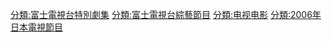 

[[分類:富士電視台特別劇集|分類:富士電視台特別劇集]]
[[分類:富士電視台綜藝節目|分類:富士電視台綜藝節目]]
[[分類:电视电影|分類:电视电影]]
[[分類:2006年日本電視節目|分類:2006年日本電視節目]]